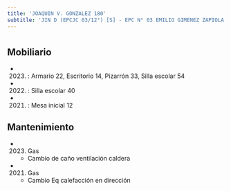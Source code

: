 ```yaml
---
title: 'JOAQUIN V. GONZALEZ 180'
subtitle: 'JIN D (EPCJC 03/12°) [S] - EPC N° 03 EMILIO GIMENEZ ZAPIOLA - EPA N° 03 EMILIO GIMENEZ ZAPIOLA - CECIE N° 12'
---
```


#


## Mobiliario

*  (2023) : Armario 22, Escritorio 14, Pizarrón 33, Silla escolar 54 

*  (2022) : Silla escolar 40 

*  (2021) : Mesa inicial 12 





## Mantenimiento

*  (2023) Gas 
    + Cambio de caño ventilación caldera

*  (2021) Gas 
    + Cambio Eq calefacción en dirección



